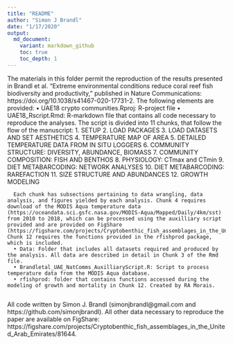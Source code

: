 ```yaml
---
title: "README"
author: "Simon J Brandl"
date: "1/17/2020"
output:
  md_document:
    variant: markdown_github
    toc: true
    toc_depth: 1
---
```


The materials in this folder permit the reproduction of the results presented in Brandl et al. "Extreme environmental conditions reduce coral reef fish biodiversity and productivity," published in Nature Communications: https://doi.org/10.1038/s41467-020-17731-2. The following elements are provided:
  • UAE18 crypto communities.Rproj: R-project file
  • UAE18_Rscript.Rmd: R-markdown file that contains all code necessary to reproduce the analyses. The script is divided into 11 chunks, that follow the flow of the manuscript:
      1. SETUP
      2. LOAD PACKAGES
      3. LOAD DATASETS AND SET AESTHETICS
      4. TEMPERATURE MAP OF AREA
      5. DETAILED TEMPERATURE DATA FROM IN SITU LOGGERS
      6. COMMUNITY STRUCTURE: DIVERSITY, ABUNDANCE, BIOMASS
      7. COMMUNITY COMPOSITION: FISH AND BENTHOS
      8. PHYSIOLOGY: CTmax and CTmin
      9. DIET METABARCODING: NETWORK ANALYSES
      10. DIET METABARCODING: RAREFACTION
      11. SIZE STRUCTURE AND ABUNDANCES
      12. GROWTH MODELING
      
      Each chunk has subsections pertaining to data wrangling, data analysis, and figures yielded by each analysis. Chunk 4 requires download of the MODIS Aqua temperature data (https://oceandata.sci.gsfc.nasa.gov/MODIS-Aqua/Mapped/Daily/4km/sst) from 2010 to 2018, which can be processed using the auxilliary script provided and are provided on FigShare (https://figshare.com/projects/Cryptobenthic_fish_assemblages_in_the_United_Arab_Emirates/81644). Chunk 12 requires the functions provided in the rfishprod package, which is included.
      • Data: Folder that includes all datasets required and produced by the analysis. All data are described in detail in Chunk 3 of the Rmd file.
      • Brandletal_UAE_NatComms_AuxilliaryScript.R: Script to process temperature data from the MODIS Aqua database.
      • rfishprod: folder that contains functions accessed during the modeling of growth and mortality in Chunk 12. Created by RA Morais. 
      
All code written by Simon J. Brandl (simonjbrandl@gmail.com and https://github.com/simonjbrandl). All other data necessary to reproduce the paper are available on FigShare: https://figshare.com/projects/Cryptobenthic_fish_assemblages_in_the_United_Arab_Emirates/81644. 